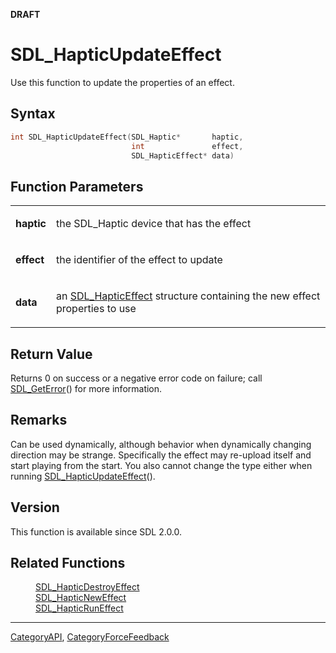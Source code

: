 <span color="red">'''DRAFT'''</span>

= SDL_HapticUpdateEffect =
Use this function to update the properties of an effect.


== Syntax ==
<syntaxhighlight lang='c++'>
int SDL_HapticUpdateEffect(SDL_Haptic*       haptic,
                           int               effect,
                           SDL_HapticEffect* data)
</syntaxhighlight>

== Function Parameters ==
{|
|'''haptic'''
|the SDL_Haptic device that has the effect
|-
|'''effect'''
|the identifier of the effect to update
|-
|'''data'''
|an [[SDL_HapticEffect]] structure containing the new effect properties to use
|}

== Return Value ==
Returns 0 on success or a negative error code on failure; call [[SDL_GetError]]() for more information.

== Remarks ==
Can be used dynamically, although behavior when dynamically changing direction may be strange. Specifically the effect may re-upload itself and start playing from the start. You also cannot change the type either when running [[SDL_HapticUpdateEffect]]().

== Version ==
This function is available since SDL 2.0.0.

== Related Functions ==
:[[SDL_HapticDestroyEffect]]
:[[SDL_HapticNewEffect]]
:[[SDL_HapticRunEffect]]

----
[[CategoryAPI]], [[CategoryForceFeedback]]
